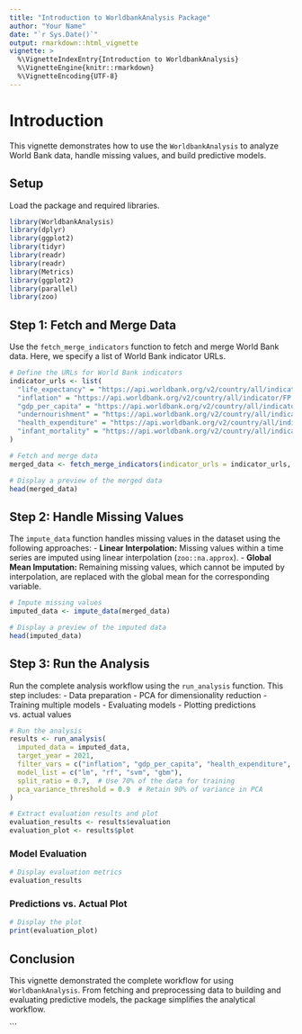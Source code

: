 ```yaml
---
title: "Introduction to WorldbankAnalysis Package"
author: "Your Name"
date: "`r Sys.Date()`"
output: rmarkdown::html_vignette
vignette: >
  %\VignetteIndexEntry{Introduction to WorldbankAnalysis}
  %\VignetteEngine{knitr::rmarkdown}
  %\VignetteEncoding{UTF-8}
---
```


# Introduction

This vignette demonstrates how to use the `WorldbankAnalysis` to analyze World Bank data, handle missing values, and build predictive models.

## Setup

Load the package and required libraries.

```r
library(WorldbankAnalysis)
library(dplyr)
library(ggplot2)
library(tidyr)
library(readr)
library(readr)
library(Metrics)
library(ggplot2)
library(parallel)
library(zoo)
```

## Step 1: Fetch and Merge Data

Use the `fetch_merge_indicators` function to fetch and merge World Bank data. Here, we specify a list of World Bank indicator URLs.

```r
# Define the URLs for World Bank indicators
indicator_urls <- list(
  "life_expectancy" = "https://api.worldbank.org/v2/country/all/indicator/SP.DYN.LE00.IN?format=json",
  "inflation" = "https://api.worldbank.org/v2/country/all/indicator/FP.CPI.TOTL.ZG?format=json",
  "gdp_per_capita" = "https://api.worldbank.org/v2/country/all/indicator/NY.GDP.PCAP.CD?format=json",
  "undernourishment" = "https://api.worldbank.org/v2/country/all/indicator/SN.ITK.DEFC.ZS?format=json",
  "health_expenditure" = "https://api.worldbank.org/v2/country/all/indicator/SH.XPD.CHEX.PC.CD?format=json",
  "infant_mortality" = "https://api.worldbank.org/v2/country/all/indicator/SP.DYN.IMRT.IN?format=json"
)

# Fetch and merge data
merged_data <- fetch_merge_indicators(indicator_urls = indicator_urls, num_cores = 4, start_year = 2015, end_year = 2022)

# Display a preview of the merged data
head(merged_data)
```

## Step 2: Handle Missing Values

The `impute_data` function handles missing values in the dataset using the following approaches:
- **Linear Interpolation:** Missing values within a time series are imputed using linear interpolation (`zoo::na.approx`).
- **Global Mean Imputation:** Remaining missing values, which cannot be imputed by interpolation, are replaced with the global mean for the corresponding variable.

```r
# Impute missing values
imputed_data <- impute_data(merged_data)

# Display a preview of the imputed data
head(imputed_data)
```

## Step 3: Run the Analysis

Run the complete analysis workflow using the `run_analysis` function. This step includes:
- Data preparation
- PCA for dimensionality reduction
- Training multiple models
- Evaluating models
- Plotting predictions vs. actual values

```r
# Run the analysis
results <- run_analysis(
  imputed_data = imputed_data,
  target_year = 2021,
  filter_vars = c("inflation", "gdp_per_capita", "health_expenditure", "infant_mortality", "undernourishment"),
  model_list = c("lm", "rf", "svm", "gbm"),
  split_ratio = 0.7,  # Use 70% of the data for training
  pca_variance_threshold = 0.9  # Retain 90% of variance in PCA
)

# Extract evaluation results and plot
evaluation_results <- results$evaluation
evaluation_plot <- results$plot
```

### Model Evaluation

```r
# Display evaluation metrics
evaluation_results
```

### Predictions vs. Actual Plot

```r
# Display the plot
print(evaluation_plot)
```

## Conclusion

This vignette demonstrated the complete workflow for using `WorldbankAnalysis`. From fetching and preprocessing data to building and evaluating predictive models, the package simplifies the analytical workflow.

```
